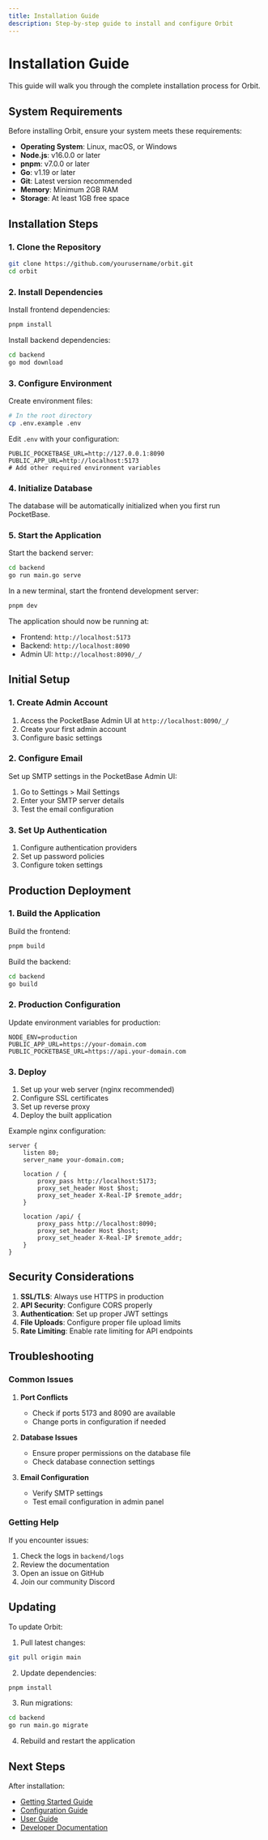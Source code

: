 ```yaml
---
title: Installation Guide
description: Step-by-step guide to install and configure Orbit
---
```


# Installation Guide

This guide will walk you through the complete installation process for Orbit.

## System Requirements

Before installing Orbit, ensure your system meets these requirements:

- **Operating System**: Linux, macOS, or Windows
- **Node.js**: v16.0.0 or later
- **pnpm**: v7.0.0 or later
- **Go**: v1.19 or later
- **Git**: Latest version recommended
- **Memory**: Minimum 2GB RAM
- **Storage**: At least 1GB free space

## Installation Steps

### 1. Clone the Repository

```bash
git clone https://github.com/yourusername/orbit.git
cd orbit
```

### 2. Install Dependencies

Install frontend dependencies:
```bash
pnpm install
```

Install backend dependencies:
```bash
cd backend
go mod download
```

### 3. Configure Environment

Create environment files:

```bash
# In the root directory
cp .env.example .env
```

Edit `.env` with your configuration:

```env
PUBLIC_POCKETBASE_URL=http://127.0.0.1:8090
PUBLIC_APP_URL=http://localhost:5173
# Add other required environment variables
```

### 4. Initialize Database

The database will be automatically initialized when you first run PocketBase.

### 5. Start the Application

Start the backend server:
```bash
cd backend
go run main.go serve
```

In a new terminal, start the frontend development server:
```bash
pnpm dev
```

The application should now be running at:
- Frontend: `http://localhost:5173`
- Backend: `http://localhost:8090`
- Admin UI: `http://localhost:8090/_/`

## Initial Setup

### 1. Create Admin Account

1. Access the PocketBase Admin UI at `http://localhost:8090/_/`
2. Create your first admin account
3. Configure basic settings

### 2. Configure Email

Set up SMTP settings in the PocketBase Admin UI:
1. Go to Settings > Mail Settings
2. Enter your SMTP server details
3. Test the email configuration

### 3. Set Up Authentication

1. Configure authentication providers
2. Set up password policies
3. Configure token settings

## Production Deployment

### 1. Build the Application

Build the frontend:
```bash
pnpm build
```

Build the backend:
```bash
cd backend
go build
```

### 2. Production Configuration

Update environment variables for production:
```env
NODE_ENV=production
PUBLIC_APP_URL=https://your-domain.com
PUBLIC_POCKETBASE_URL=https://api.your-domain.com
```

### 3. Deploy

1. Set up your web server (nginx recommended)
2. Configure SSL certificates
3. Set up reverse proxy
4. Deploy the built application

Example nginx configuration:
```nginx
server {
    listen 80;
    server_name your-domain.com;

    location / {
        proxy_pass http://localhost:5173;
        proxy_set_header Host $host;
        proxy_set_header X-Real-IP $remote_addr;
    }

    location /api/ {
        proxy_pass http://localhost:8090;
        proxy_set_header Host $host;
        proxy_set_header X-Real-IP $remote_addr;
    }
}
```

## Security Considerations

1. **SSL/TLS**: Always use HTTPS in production
2. **API Security**: Configure CORS properly
3. **Authentication**: Set up proper JWT settings
4. **File Uploads**: Configure proper file upload limits
5. **Rate Limiting**: Enable rate limiting for API endpoints

## Troubleshooting

### Common Issues

1. **Port Conflicts**
   - Check if ports 5173 and 8090 are available
   - Change ports in configuration if needed

2. **Database Issues**
   - Ensure proper permissions on the database file
   - Check database connection settings

3. **Email Configuration**
   - Verify SMTP settings
   - Test email configuration in admin panel

### Getting Help

If you encounter issues:
1. Check the logs in `backend/logs`
2. Review the documentation
3. Open an issue on GitHub
4. Join our community Discord

## Updating

To update Orbit:

1. Pull latest changes:
```bash
git pull origin main
```

2. Update dependencies:
```bash
pnpm install
```

3. Run migrations:
```bash
cd backend
go run main.go migrate
```

4. Rebuild and restart the application

## Next Steps

After installation:
- [Getting Started Guide](/docs/getting-started/)
- [Configuration Guide](/docs/configuration/)
- [User Guide](/docs/user-guide/)
- [Developer Documentation](/docs/development/) 